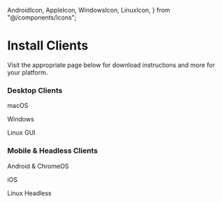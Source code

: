   AndroidIcon,
  AppleIcon,
  WindowsIcon,
  LinuxIcon,
} from "@/components/Icons";

# Install Clients

Visit the appropriate page below for download instructions and more for your
platform.

### Desktop Clients

<div className="py-12 flex grid grid-cols-3 text-center">
  <AppleIcon
    className="text-neutral-800 hover:text-neutral-900"
    size={10}
    href="/kb/client-apps/macos-client"
  >
    <p>macOS</p>
  </AppleIcon>
  <WindowsIcon
    className="text-neutral-800 hover:text-neutral-900"
    size={10}
    href="/kb/client-apps/windows-client"
  >
    <p>Windows</p>
  </WindowsIcon>
  <LinuxIcon
    className="text-neutral-800 hover:text-neutral-900"
    size={10}
    href="/kb/client-apps/linux-gui-client"
  >
    <p>Linux GUI</p>
  </LinuxIcon>
</div>

### Mobile & Headless Clients

<div className="py-12 flex grid grid-cols-3 text-center">
  <AndroidIcon
    className="text-neutral-800 hover:text-neutral-900"
    size={10}
    href="/kb/client-apps/android-client"
  >
    <p>Android & ChromeOS</p>
  </AndroidIcon>
  <AppleIcon
    className="text-neutral-800 hover:text-neutral-900"
    size={10}
    href="/kb/client-apps/ios-client"
  >
    <p>iOS</p>
  </AppleIcon>
  <LinuxIcon
    className="text-neutral-800 hover:text-neutral-900"
    size={10}
    href="/kb/client-apps/linux-client"
  >
    <p>Linux Headless</p>
  </LinuxIcon>
</div>
